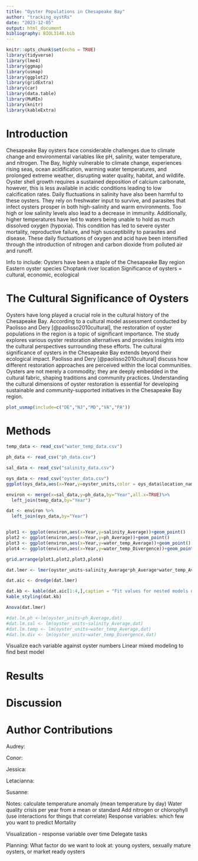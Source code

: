 ```yaml
---
title: "Oyster Populations in Chesapeake Bay"
author: "tracking_oystRs"
date: "2023-12-05"
output: html_document
bibliography: BIOL3140.bib
---
```


```r
knitr::opts_chunk$set(echo = TRUE)
library(tidyverse)
library(lme4)
library(ggmap)
library(usmap)
library(ggplot2)
library(gridExtra)
library(car)
library(data.table)
library(MuMIn)
library(knitr)
library(kableExtra)
```

# Introduction
Chesapeake Bay oysters face considerable challenges due to climate change and environmental variables like pH, salinity, water temperature, and nitrogen. The Bay, highly vulnerable to climate change, experiences rising seas, ocean acidification, warming water temperatures, and prolonged extreme weather, disrupting water quality, habitat, and wildlife.  Oyster shell growth requires a sustained deposition of calcium carbonate, however, this is less available in acidic conditions leading to low calcification rates.  Daily fluctuations in salinity have also been harmful to these oysters.  They rely on freshwater input to survive, and parasites that infect oysters prosper in both high-salinity and warm environments. Too high or low salinity levels also lead to a decrease in immunity.  Additionally, higher temperatures have led to waters being unable to hold as much dissolved oxygen (hypoxia).  This condition has led to severe oyster mortality, reproductive failure, and high susceptibility to parasites and disease.  These daily fluctuations of oxygen and acid have been intensified through the introduction of nitrogen and carbon dioxide from polluted air and runoff. 

Info to include:
Oysters have been a staple of the Chesapeake Bay region
Eastern oyster species
Choptank river location
Significance of oysters = cultural, economic, ecological

# The Cultural Significance of Oysters
Oysters have long played a crucial role in the cultural history of the Chesapeake Bay. According to a cultural model assessment conducted by Paolisso and Dery [@paolisso2010cultural], the restoration of oyster populations in the region is a topic of significant importance. The study explores various oyster restoration alternatives and provides insights into the cultural perspectives surrounding these efforts.  The cultural significance of oysters in the Chesapeake Bay extends beyond their ecological impact. Paolisso and Dery [@paolisso2010cultural] discuss how different restoration approaches are perceived within the local communities. Oysters are not merely a commodity; they are deeply embedded in the cultural fabric, shaping traditions and community practices. Understanding the cultural dimensions of oyster restoration is essential for developing sustainable and community-supported initiatives in the Chesapeake Bay region.

```r
plot_usmap(include=c("DE","NJ","MD","VA","PA"))
```

# Methods
```r
temp_data <- read_csv("water_temp_data.csv")
```

```r
ph_data <- read_csv("ph_data.csv")
```

```r
sal_data <- read_csv("salinity_data.csv")
```


```r
oys_data <- read_csv("oyster_data.csv")
ggplot(oys_data,aes(x=Year,y=oyster_units,color = oys_data$location_name))+geom_point()
```

```r
environ <- merge(x=sal_data,y=ph_data,by="Year",all.x=TRUE)%>%
  left_join(temp_data,by="Year")

dat <- environ %>%
  left_join(oys_data,by="Year")



```

```r

plot1 <- ggplot(environ,aes(x=Year,y=salinity_Average))+geom_point()
plot2 <- ggplot(environ,aes(x=Year,y=ph_Average))+geom_point()
plot3 <- ggplot(environ,aes(x=Year,y=water_temp_Average))+geom_point()
plot4 <- ggplot(environ,aes(x=Year,y=water_temp_Divergence))+geom_point()

grid.arrange(plot1,plot2,plot3,plot4)
```

```r
dat.lmer <- lmer(oyster_units~salinity_Average*ph_Average*water_temp_Average*water_temp_Divergence+(1|location_name),dat,na.action="na.fail")

dat.aic <- dredge(dat.lmer)

dat.kb <- kable(dat.aic[1:4,],caption = "Fit values for nested models of the most complicated lme model")
kable_styling(dat.kb)

Anova(dat.lmer)

#dat.lm.ph <-lm(oyster_units~ph_Average,dat) 
#dat.lm.sal <- lm(oyster_units~salinity_Average,dat)
#dat.lm.temp <- lm(oyster_units~water_temp_Average,dat)
#dat.lm.div <- lm(oyster_units~water_temp_Divergence,dat)
```

Visualize each variable against oyster numbers
Linear mixed modeling to find best model

# Results

# Discussion

# Author Contributions
Audrey:

Conor:

Jessica:

Letacianna:

Susanne:

Notes:
calculate temperature anomaly (mean temperature by day)
  Water quality crisis per year from a mean or standard
Add nitrogen or chlorophyll (use interactions for things that correlate)
Response variables: which few you want to predict
  Mortality
  
Visualization - response variable over time
Delegate tasks

Planning:
What factor do we want to look at: young oysters, sexually mature oysters, or market ready oysters
